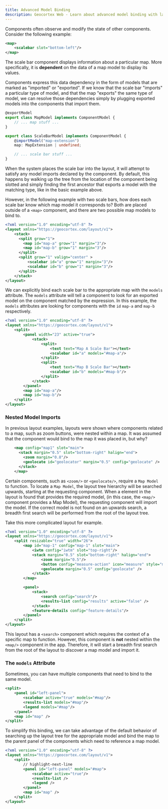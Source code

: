 ```yaml
---
title: Advanced Model Binding
description: Geocortex Web - Learn about advanced model binding with layout
---
```


Components often observe and modify the state of other components.
Consider the following example:

```xml
<map>
    <scalebar slot="bottom-left"/>
</map>
```

The scale bar component displays information about a particular map. More specifically, it is **dependent** on the data of a map model to display its values.

Components express this data dependency in the form of models that are marked as "imported" or "exported". If we know that the scale bar "imports" a particular type of model, and that the map "exports" the same type of model, we can resolve those dependencies simply by plugging exported models into the components that import them.

```ts
@exportModel
export class MapModel implements ComponentModel {
    // ... map stuff ...
}

export class ScaleBarModel implements ComponentModel {
    @importModel("map-extension")
    map: MapExtension | undefined;

    // ... scale bar stuff ...
}
```

When the system places the scale bar into the layout, it will attempt to satisfy any model imports declared by the component. By default, this happens by walking up the tree from the location of the component being slotted and simply finding the first ancestor that exports a model with the matching type, like in the basic example above.

However, in the following example with two scale bars, how does each scale bar know which map model it corresponds to? Both are placed outside of a `<map>` component, and there are two possible map models to bind to.

```xml
<?xml version="1.0" encoding="utf-8" ?>
<layout xmlns="https://geocortex.com/layout/v1">
    <stack>
      <split grow="1">
        <map id="map-a" grow="1" margin="3"/>
        <map id="map-b" grow="1" margin="3"/>
      </split>
      <split grow="1" valign="center" >
          <scalebar id="a" grow="1" margin="3"/>
          <scalebar id="b" grow="1" margin="3"/>
      </split>
    </stack>
</layout>
```

We can explicitly bind each scale bar to the appropriate map with the `models` attribute. The `models` attribute will tell a component to look for an exported model on the component matched by the expression. In this example, the `models` attributes are looking for components with the `id` `map-a` and `map-b` respectively.

```xml
<?xml version="1.0" encoding="utf-8" ?>
<layout xmlns="https://geocortex.com/layout/v1">
    <split>
        <panel width="23" active="true">
            <stack>
                <split>
                    <text text="Map A Scale Bar"></text>
                    <scalebar id="a" models="#map-a"/>
                </split>
                <split>
                    <text text="Map B Scale Bar"></text>
                    <scalebar id="b" models="#map-b"/>
                </split>
            </stack>
        </panel>
        <map id="map-a"/>
        <map id="map-b"/>
    </split>
</layout>
```

### Nested Model Imports

In previous layout examples, layouts were shown where components related to a map, such as zoom buttons, were nested within a map. It was assumed that the component would bind to the map it was placed in, but why?

```xml
    <map config="map1" slot="main">
      <stack margin="0.5" slot="bottom-right" halign="end">
        <zoom margin="0.8"/>
        <geolocate id="geolocator" margin="0.5" config="geolocate" />
      </stack>
    </map>
```

Certain components, such as `<zoom/>` or `<geolocate/>`, require a `Map Model` to function. To locate a `Map Model`, the layout tree hierarchy will be searched upwards, starting at the requesting component. When a element in the layout is found that provides the required model, (in this case, the `<map/>` component provides a Map Model), the requesting component will import the model. If the correct model is not found on an upwards search, a breadth first search will be performed from the root of the layout tree.

Take this more complicated layout for example.

```xml
<?xml version="1.0" encoding="utf-8" ?>
<layout xmlns="https://geocortex.com/layout/v1">
    <split resizable="true" width="26">
        <map id="map-1" config="map-1" slot="main">
            <iwtm config="iwtm" slot="top-right"/>
            <stack margin="0.5" slot="bottom-right" halign="end">
                <zoom margin="0.5"/>
                <button config="measure-action" icon="measure" style="map-widget" margin="0.5"/>
                <geolocate margin="0.5" config="geolocate" />
            </stack>
        </map>

        <panel>
            <stack>
                <search config="search"/>
                <results-list config="results" active="false" />
            </stack>
            <feature-details config="feature-details"/>
        </panel>
    </split>
</layout>
```

This layout has a `<search>` component which requires the context of a specific map to function. However, this component is **not** nested within the `<map/>` component in the app. Therefore, it will start a breadth first search from the root of the layout to discover a map model and import it.

### The `models` Attribute

Sometimes, you can have multiple components that need to bind to the same model.

```xml
<split>
    <panel id="left-panel">
        <scalebar active="true" models="#map"/>
        <results-list models="#map"/>
        <legend models="#map"/>
    </panel>
    <map id="map" />
</split>
```

To simplify this binding, we can take advantage of the default behavior of searching up the layout tree for the appropriate model and bind the map to the parent panel of the components which need to reference a map model.

```xml
<?xml version="1.0" encoding="utf-8" ?>
<layout xmlns="https://geocortex.com/layout/v1">
    <split>
        // highlight-next-line
        <panel id="left-panel" models="#map">
            <scalebar active="true"/>
            <results-list />
            <legend />
        </panel>
        <map id="map" />
    </split>
</layout>
```
